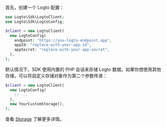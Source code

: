 
首先，创建一个 Logto 配置：

```php title="index.php"
use Logto\Sdk\LogtoClient;
use Logto\Sdk\LogtoConfig;

$client = new LogtoClient(
  new LogtoConfig(
    endpoint: "https://you-logto-endpoint.app",
    appId: "replace-with-your-app-id",
    appSecret: "replace-with-your-app-secret",
  ),
);
```

<GetAppSecret />

默认情况下，SDK 使用内置的 PHP 会话来存储 Logto 数据。如果你想使用其他存储，可以将自定义存储对象作为第二个参数传递：

```php title="index.php"
$client = new LogtoClient(
  new LogtoConfig(
    // ...
  ),
  new YourCustomStorage(),
);
```

查看 [Storage](https://github.com/logto-io/php/blob/master/docs/api/classes/Logto/Sdk/Storage/Storage.md) 了解更多详情。
